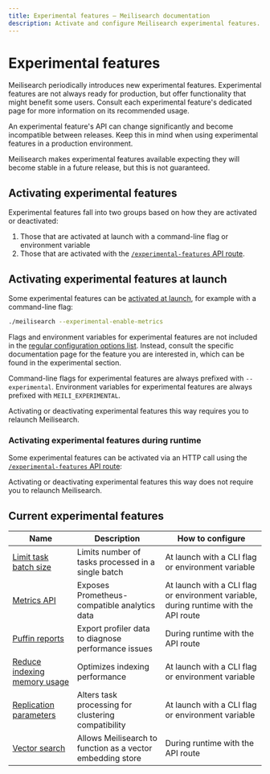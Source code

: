 ```yaml
---
title: Experimental features — Meilisearch documentation
description: Activate and configure Meilisearch experimental features. Meilisearch's experimental features offer exciting new functionality that is still in development.
---
```


# Experimental features

Meilisearch periodically introduces new experimental features. Experimental features are not always ready for production, but offer functionality that might benefit some users. Consult each experimental feature's dedicated page for more information on its recommended usage.

An experimental feature's API can change significantly and become incompatible between releases. Keep this in mind when using experimental features in a production environment.

Meilisearch makes experimental features available expecting they will become stable in a future release, but this is not guaranteed.

## Activating experimental features

Experimental features fall into two groups based on how they are activated or deactivated:

1. Those that are activated at launch with a command-line flag or environment variable
2. Those that are activated with the [`/experimental-features` API route](/reference/api/experimental_features).

## Activating experimental features at launch

Some experimental features can be [activated at launch](/learn/configuration/instance_options), for example with a command-line flag:

```sh
./meilisearch --experimental-enable-metrics
```

Flags and environment variables for experimental features are not included in the [regular configuration options list](/learn/configuration/instance_options#all-instance-options). Instead, consult the specific documentation page for the feature you are interested in, which can be found in the experimental section.

Command-line flags for experimental features are always prefixed with `--experimental`. Environment variables for experimental features are always prefixed with `MEILI_EXPERIMENTAL`.

Activating or deactivating experimental features this way requires you to relaunch Meilisearch.

### Activating experimental features during runtime

Some experimental features can be activated via an HTTP call using the [`/experimental-features` API route](/reference/api/experimental_features):

<CodeSamples id="update_experimental_features_1" />

Activating or deactivating experimental features this way does not require you to relaunch Meilisearch.

## Current experimental features

| Name                                                                             | Description                                                | How to configure                                  |
|----------------------------------------------------------------------------------|------------------------------------------------------------|---------------------------------------------------|
| [Limit task batch size](/learn/experimental/max_number_of_batched_tasks)         | Limits number of tasks processed in a single batch         | At launch with a CLI flag or environment variable |
| [Metrics API](/learn/experimental/metrics)                                       | Exposes Prometheus-compatible analytics data               | At launch with a CLI flag or environment variable, during runtime with the API route |
| [Puffin reports](/learn/experimental/puffin_reports)                             | Export profiler data to diagnose performance issues        | During runtime with the API route                 |
| [Reduce indexing memory usage](/learn/experimental/reduce-indexing-memory-usage) | Optimizes indexing performance                             | At launch with a CLI flag or environment variable |
| [Replication parameters](/learn/experimental/replication_parameters)             | Alters task processing for clustering compatibility        | At launch with a CLI flag or environment variable |
| [Vector search](/learn/experimental/vector_search)                               | Allows Meilisearch to function as a vector embedding store | During runtime with the API route                 |

